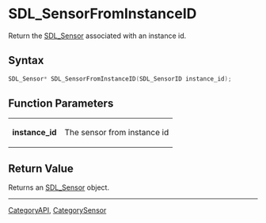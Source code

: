 = SDL_SensorFromInstanceID =

Return the [[SDL_Sensor]] associated with an instance id.

== Syntax ==

<syntaxhighlight lang='c'>
SDL_Sensor* SDL_SensorFromInstanceID(SDL_SensorID instance_id);
</syntaxhighlight>

== Function Parameters ==

{|
|'''instance_id'''
|The sensor from instance id
|}

== Return Value ==

Returns an [[SDL_Sensor]] object.
----
[[CategoryAPI]], [[CategorySensor]]



